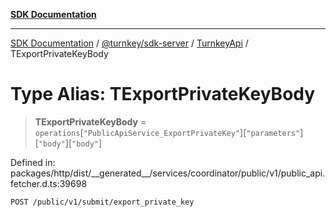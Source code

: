 [**SDK Documentation**](../../../../../README.mdx)

***

[SDK Documentation](../../../../../packages.mdx) / [@turnkey/sdk-server](../../../README.mdx) / [TurnkeyApi](../README.mdx) / TExportPrivateKeyBody

# Type Alias: TExportPrivateKeyBody

> **TExportPrivateKeyBody** = `operations`\[`"PublicApiService_ExportPrivateKey"`\]\[`"parameters"`\]\[`"body"`\]\[`"body"`\]

Defined in: packages/http/dist/\_\_generated\_\_/services/coordinator/public/v1/public\_api.fetcher.d.ts:39698

`POST /public/v1/submit/export_private_key`
